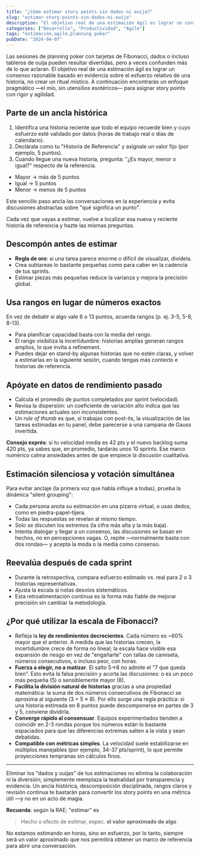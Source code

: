 ```yaml
---
title: "¿Cómo estimar story points sin dados ni ouija?"
slug: "estimar-story-points-sin-dados-ni-ouija"
description: "El objetivo real de una estimación ágil es lograr un consenso razonable basado en evidencia sobre el esfuerzo relativo de una historia"
categories: ["Desarrollo", "Productividad", "Agile"]
tags: "estimación,agile,planning poker"
pubDate: "2024-04-07"
---
```



Las sesiones de planning poker con tarjetas de Fibonacci, dados o incluso tableros de ouija pueden resultar divertidas, pero a veces confunden más de lo que aclaran. El objetivo real de una estimación ágil es lograr un consenso razonable basado en evidencia sobre el esfuerzo relativo de una historia, no crear un ritual místico. A continuación encontrarás un enfoque pragmático —el mío, sin utensilios esotéricos— para asignar story points con rigor y agilidad.

## Parte de un ancla histórica

1. Identifica una historia reciente que todo el equipo recuerde bien y cuyo esfuerzo esté validado por datos (horas de trabajo real o días de calendario).
2. Declárala como tu "Historia de Referencia" y asígnale un valor fijo (por ejemplo, 5 puntos).
3. Cuando llegue una nueva historia, pregunta: "¿Es mayor, menor o igual?" respecto de la referencia.

- Mayor → más de 5 puntos
- Igual → 5 puntos
- Menor → menos de 5 puntos

Este sencillo paso ancla las conversaciones en la experiencia y evita discusiones abstractas sobre "qué significa un punto".

Cada vez que vayas a estimar, vuelve a localizar esa nueva y reciente historia de referencia y hazte las mismas preguntas.

## Descompón antes de estimar

- **Regla de oro**: si una tarea parece enorme o difícil de visualizar, divídela.
- Crea subtareas lo bastante pequeñas como para caber en la cadencia de tus sprints.
- Estimar piezas más pequeñas reduce la varianza y mejora la precisión global.

## Usa rangos en lugar de números exactos

En vez de debatir si algo vale 8 o 13 puntos, acuerda rangos (p. ej. 3-5, 5-8, 8-13).

- Para planificar capacidad basta con la media del rango.
- El rango visibiliza la incertidumbre: historias amplias generan rangos amplios, lo que invita a refinement.
- Puedes dejar en stand-by algunas historias que no estén claras, y volver a estimarlas en la siguiente sesión, cuando tengas más contexto e historias de referencia.

## Apóyate en datos de rendimiento pasado

- Calcula el promedio de puntos completados por sprint (velocidad).
- Revisa la dispersión: un coeficiente de variación alto indica que las estimaciones actuales son inconsistentes.
- Un _rule of thumb_ es que, si trabajas con post-its, la visualización de las tareas estimadas en tu panel, debe parecerse a una campana de Gauss invertida.

**Consejo exprés**: si tu velocidad media es 42 pts y el nuevo backlog suma 420 pts, ya sabes que, en promedio, tardarás unos 10 sprints. Ese marco numérico calma ansiedades antes de que empiece la discusión cualitativa.

## Estimación silenciosa y votación simultánea

Para evitar anclaje (la primera voz que habla influye a todas), prueba la dinámica "silent grouping":

- Cada persona anota su estimación en una pizarra virtual, o usas dedos, como en piedra-papel-tijera.
- Todas las respuestas se revelan al mismo tiempo.
- Solo se discuten los extremos (la cifra más alta y la más baja).
- Intenta dialogar y llegar a un consenso, las discusiones se basan en hechos, no en percepciones vagas. O, repite —normalmente basta con dos rondas— y acepta la moda o la media como consenso.

## Reevalúa después de cada sprint

- Durante la retrospectiva, compara esfuerzo estimado vs. real para 2 o 3 historias representativas.
- Ajusta la escala si notas desvíos sistemáticos.
- Esta retroalimentación continua es la forma más fiable de mejorar precisión sin cambiar la metodología.

## ¿Por qué utilizar la escala de Fibonacci?

- Refleja la **ley de rendimientos decrecientes**. Cada número es ~60% mayor que el anterior. A medida que las historias crecen, la incertidumbre crece de forma no lineal; la escala hace visible esa expansión de riesgo en vez de "engañarte" con tallas de camiseta, números consecutivos, o incluso peor, con horas.
- **Fuerza a elegir, no a matizar**. El salto 5->8 no admite el "7 que queda bien". Esto evita la falsa precisión y acorta las discusiones: o es un poco más pequeña (5) o sensiblemente mayor (8).
- **Facilita la división natural de historias** gracias a una propiedad matemática: la suma de dos números consecutivos de Fibonacci se aproxima al siguiente (3 + 5 ≈ 8). Por ello surge una regla práctica: si una historia estimada en 8 puntos puede descomponerse en partes de 3 y 5, conviene dividirla.
- **Converge rápido al consensuar**. Equipos experimentados tienden a coincidir en 2-3 rondas porque los números están lo bastante espaciados para que las diferencias extremas salten a la vista y sean debatidas.
- **Compatible con métricas simples**. La velocidad suele estabilizarse en múltiplos manejables (por ejemplo, 34-37 pts/sprint), lo que permite proyecciones tempranas sin cálculos finos.

---

Eliminar los "dados y ouijas" de tus estimaciones no elimina la colaboración ni la diversión; simplemente reemplaza la teatralidad por transparencia y evidencia. Un ancla histórica, descomposición disciplinada, rangos claros y revisión continua te bastarán para convertir los story points en una métrica útil —y no en un acto de magia.

**Recuerda**: según la RAE; "estimar" es
> Hecho o efecto de estimar, espec. **el valor aproximado de algo**

No estamos estimando en horas, sino en esfuerzo, por lo tanto, siempre será un valor aproximado que nos permitirá obtener un marco de referencia para abrir una conversación.
